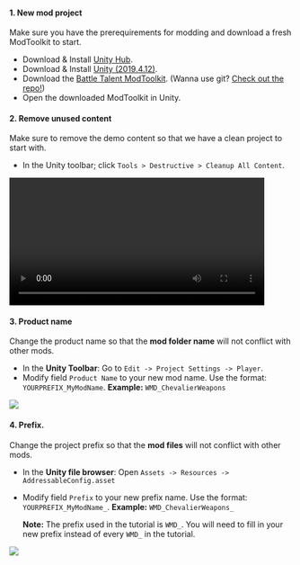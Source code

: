 #### 1. New mod project
Make sure you have the prerequirements for modding and download a fresh ModToolkit to start.

* Download & Install [Unity Hub](https://unity3d.com/get-unity/download).
* Download & Install [Unity (2019.4.12)](https://unity3d.com/unity/whats-new/2019.4.12).
* Download the [Battle Talent ModToolkit](https://github.com/BattleTalent/BTModToolkit/archive/refs/heads/master.zip). (Wanna use git? [Check out the repo!](https://github.com/BattleTalent/BTModToolkit))
* Open the downloaded ModToolkit in Unity.

#### 2. Remove unused content
Make sure to remove the demo content so that we have a clean project to start with.

* In the Unity toolbar; click `Tools > Destructive > Cleanup All Content`.

<video controls width="90%">
  <source src="/community-docs/videos/clear_all_content.mp4"/>
</video>

#### 3. Product name
Change the product name so that the **mod folder name** will not conflict with other mods.

* In the **Unity Toolbar**: Go to `Edit -> Project Settings -> Player`.
* Modify field `Product Name` to your new mod name. Use the format: `YOURPREFIX_MyModName`.
  **Example:** `WMD_ChevalierWeapons`

![](./images/build/productname.png)

#### 4. Prefix.
Change the project prefix so that the **mod files** will not conflict with other mods.

* In the **Unity file browser**: Open `Assets -> Resources -> AddressableConfig.asset`

* Modify field `Prefix` to your new prefix name. Use the format: `YOURPREFIX_MyModName_`.
  **Example:** `WMD_ChevalierWeapons_`

  **Note:** The prefix used in the tutorial is `WMD_`. You will need to fill in your new prefix instead of every `WMD_` in the tutorial.

![](./images/build/addressable.png)
